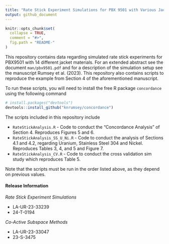```yaml
---
title: "Rate Stick Experiment Simulations for PBX 9501 with Various Jacket Materials"
output: github_document
---
```



<!-- README.md is generated from README.Rmd. Please edit that file -->

```r
knitr::opts_chunk$set(
  collapse = TRUE,
  comment = "#>",
  fig.path = "README-"
)
```


This repository contains data regarding simulated rate stick experiments for PBX9501 with $14$ different jacket materials. For an extended abstract see the document `man/pbx9501.pdf` and for a description of the simulation setup see the manuscript Rumsey et al. (2023). This repository also contains scripts to reproduce the example from Section 4 of the aforementioned manuscript. 

To run these scripts, you will need to install the free R package `concordance` using the following command

```r
# install.packages("devtools")
devtools::install_github("knrumsey/concordance")
```
 
 The scripts included in this repository include

   - `RateStickAnalysis.R` - Code to conduct the "Concordance Analysis" of Section 4. Reproduces Figures 5 and 6.
   - `RateStickAnalysis_SS_U_Ni.R` - Code to conduct the analysis of Sections 4.1 and 4.2, regarding Uranium, Stainless Steel 304 and Nickel. Reproduces Tables 3, 4, and 5 and Figure 7. 
   - `RateStickAnalysis_CV.R` - Code to conduct the cross validation sim study which reproduces Table 5. 
   
Note that the scripts must be run in the order listed above, as they depend on previous values. 
   


#### Release Information

*Rate Stick Experiment Simulations*

   - LA-UR-23-33239
   - 24-T-0194
     
*Co-Active Subspace Methods*

   - LA-UR-23-33047
   - 23-S-3475


